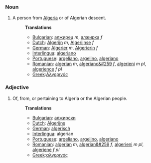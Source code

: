 ===Noun===
#A person from [[Algeria]] or of Algerian descent.
#:'''Translations'''
#:*[[Bulgarian]]: [[алжирец]] ''m'', [[алжирка]] ''f''
#:*[[Dutch]]: [[Algerijn]] ''m'', [[Algerijnse]] ''f''
#:*[[German]]: [[Algerier]] ''m'', [[Algerierin]] ''f''
#:*[[Interlingua]]: [[algeriano]]
#:*[[Portuguese]]: [[argeliano]], [[argelino]], [[algeriano]]
#:*[[Romanian]]: [[algerian]] ''m'', [[algerianc&#259]] ''f'', [[algerieni]] ''m pl'', [[algerience]] ''f pl''
#:*[[Greek]]:[[Αλγερινός]]

===Adjective===
#Of, from, or pertaining to Algeria or the Algerian people.
#:'''Translations'''
#:*[[Bulgarian]]: [[алжирски]]
#:*[[Dutch]]: [[Algerijns]]
#:*[[German]]: [[algerisch]]
#:*[[Interlingua]]: algerian
#:*[[Portuguese]]: [[argeliano]], [[argelino]], [[algeriano]]
#:*[[Romanian]]: [[algerian]] ''m'', [[algerian&#259]] ''f'', [[algerieni]] ''m pl'', [[algeriene]] ''f pl''
#:*[[Greek]]:[[αλγερινός]]